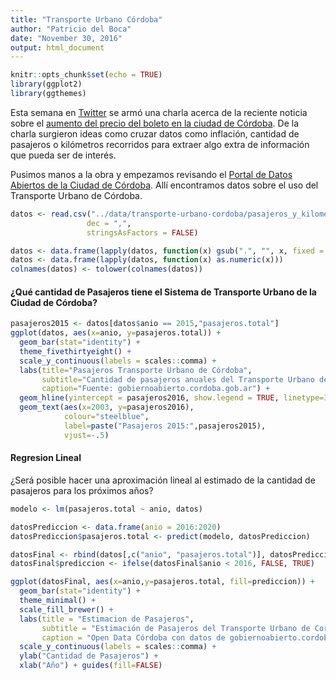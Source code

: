 ```yaml
---
title: "Transporte Urbano Córdoba"
author: "Patricio del Boca"
date: "November 30, 2016"
output: html_document
---
```


```r
knitr::opts_chunk$set(echo = TRUE)
library(ggplot2)
library(ggthemes)
```

Esta semana en [Twitter](https://twitter.com/dronespleen/status/804065846196928514) se armó una charla acerca de la reciente noticia sobre el [aumento del precio del boleto en la ciudad de Córdoba](http://www.cba24n.com.ar/content/el-boleto-de-colectivo-subiria-un-37-por-ciento). De la charla surgieron ideas como cruzar datos como inflación, cantidad de pasajeros o kilómetros recorridos para extraer algo extra de información que pueda ser de interés. 

Pusimos manos a la obra y empezamos revisando el [Portal de Datos Abiertos de la Ciudad de Córdoba](https://gobiernoabierto.cordoba.gob.ar/data/datos-abiertos/categoria/transporte). Allí encontramos datos sobre el uso del Transporte Urbano de Córdoba.

```r
datos <- read.csv("../data/transporte-urbano-cordoba/pasajeros_y_kilometros_2012_a_2016.csv", 
                 dec = ",",
                 stringsAsFactors = FALSE)

datos <- data.frame(lapply(datos, function(x) gsub(".", "", x, fixed = TRUE)), stringsAsFactors = FALSE)
datos <- data.frame(lapply(datos, function(x) as.numeric(x)))
colnames(datos) <- tolower(colnames(datos))
```

#### ¿Qué cantidad de Pasajeros tiene el Sistema de Transporte Urbano de la Ciudad de Córdoba?
```r
pasajeros2015 <- datos[datos$anio == 2015,"pasajeros.total"]
ggplot(datos, aes(x=anio, y=pasajeros.total)) +
  geom_bar(stat="identity") +
  theme_fivethirtyeight() +
  scale_y_continuous(labels = scales::comma) +
  labs(title="Pasajeros Transporte Urbano de Córdoba",
       subtitle="Cantidad de pasajeros anuales del Transporte Urbano de Córdoba Capital",
       caption="Fuente: gobiernoabierto.cordoba.gob.ar") +
  geom_hline(yintercept = pasajeros2016, show.legend = TRUE, linetype=3) +
  geom_text(aes(x=2003, y=pasajeros2016), 
            colour="steelblue",
            label=paste("Pasajeros 2015:",pasajeros2015),
            vjust=-.5)
```

#### Regresion Lineal
¿Será posible hacer una aproximación lineal al estimado de la cantidad de pasajeros para los próximos años?

```r
modelo <- lm(pasajeros.total ~ anio, datos)

datosPrediccion <- data.frame(anio = 2016:2020)
datosPrediccion$pasajeros.total <- predict(modelo, datosPrediccion)

datosFinal <- rbind(datos[,c("anio", "pasajeros.total")], datosPrediccion)
datosFinal$prediccion <- ifelse(datosFinal$anio < 2016, FALSE, TRUE)

ggplot(datosFinal, aes(x=anio,y=pasajeros.total, fill=prediccion)) + 
  geom_bar(stat="identity") +
  theme_minimal() +
  scale_fill_brewer() +
  labs(title = "Estimacion de Pasajeros",
       subtitle = "Estimación de Pasajeros del Transporte Urbano de Cordoba 2016-2020",
       caption = "Open Data Córdoba con datos de gobiernoabierto.cordoba.gob.ar") +
  scale_y_continuous(labels = scales::comma) +
  ylab("Cantidad de Pasajeros") +
  xlab("Año") + guides(fill=FALSE)
```



